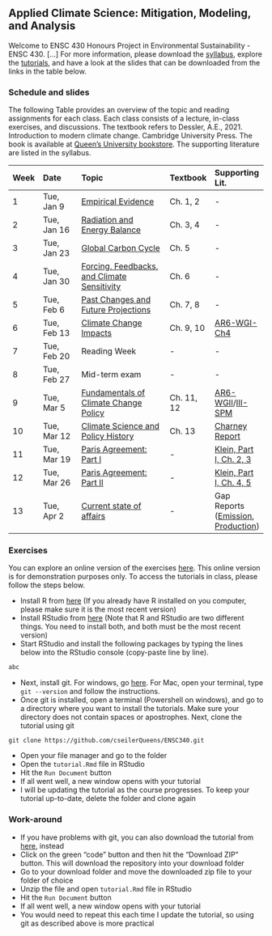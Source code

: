 ## Applied Climate Science: Mitigation, Modeling, and Analysis

Welcome to ENSC 430 Honours Project in Environmental Sustainability - ENSC 430. [...] For more information, please download the [syllabus](https://drive.google.com/file/d/1vUuUg12YwXrV9h7bQcze_E3fofkN1ZZK/view?usp=sharing), explore the [tutorials](https://seiler-queensu.shinyapps.io/ENSC841/), and have a look at the slides that can be downloaded from the links in the table below.

### Schedule and slides

The following Table provides an overview of the topic and reading assignments for each class. Each class consists of a lecture, in-class exercises, and discussions. The textbook refers to Dessler, A.E., 2021. Introduction to modern climate change. Cambridge University Press. The book is available at [Queen's University bookstore](https://www.campusbookstore.com/textbooks/search-engine/results?Course=ENSC26469). The supporting literature are listed in the syllabus.

|Week | Date | Topic | Textbook | Supporting Lit.| 
|:-|:---|:--------|:---|:---|
|1 | Tue, Jan 9 | [Empirical Evidence](https://drive.google.com/file/d/1BjMNCDhA8oerO4PdTHx2ML7LtJOl5dyb/view?usp=sharing) | Ch. 1, 2 | - |
|2 | Tue, Jan 16 | [Radiation and Energy Balance](https://drive.google.com/file/d/17t3eTh9kdXogQD39GhlrQkQzAuRTtjSc/view?usp=sharing) | Ch. 3, 4 | - |
|3 | Tue, Jan 23 | [Global Carbon Cycle](https://drive.google.com/file/d/1Pk4hXrb4RYqAT-r_E2-NO0QgjglvPbPU/view?usp=sharing) | Ch. 5 | - |
|4 | Tue, Jan 30 | [Forcing, Feedbacks, and Climate Sensitivity](https://drive.google.com/file/d/19T_-KRQO0flkNyZzVGzd6aoND1no6IOG/view?usp=sharing) | Ch. 6 | - |
|5 | Tue, Feb 6 | [Past Changes and Future Projections](https://drive.google.com/file/d/16pEqDePpiuo4E-27IsZM2PW9vbamVKT4/view?usp=sharing) | Ch. 7, 8 | - |
|6 | Tue, Feb 13 | [Climate Change Impacts](https://drive.google.com/file/d/1SeBVIbtKQf32mkagtglaXhZFn9CGwGbs/view?usp=sharing) | Ch. 9, 10 | [AR6-WGI-Ch4](https://www.ipcc.ch/report/ar6/wg1/downloads/report/IPCC_AR6_WGI_Chapter04.pdf) |
|7 | Tue, Feb 20 | Reading Week | - | - |
|8 | Tue, Feb 27 | Mid-term exam | - | - |
|9 | Tue, Mar 5 | [Fundamentals of Climate Change Policy](https://drive.google.com/file/d/1EwhGbk-qCnCMvuocOOIg0PglVD_AZxap/view?usp=sharing) | Ch. 11, 12 | [AR6-WGII](https://www.ipcc.ch/report/ar6/wg2/downloads/report/IPCC_AR6_WGII_SummaryForPolicymakers.pdf)/[III-SPM](https://www.ipcc.ch/report/ar6/wg3/downloads/report/IPCC_AR6_WGIII_SummaryForPolicymakers.pdf) |
|10 | Tue, Mar 12 | [Climate Science and Policy History](https://drive.google.com/file/d/11_eUvu7_4VhQy807CYN1X8S7BNJ948Kk/view?usp=sharing) | Ch. 13 | [Charney Report](https://geosci.uchicago.edu/~archer/warming_papers/charney.1979.report.pdf) | 
|11 | Tue, Mar 19 | [Paris Agreement: Part I](https://drive.google.com/file/d/1KmmhAqMDYPMOBPSzBmxYoOrZR3r6NjUs/view?usp=sharing) | - | [Klein, Part I, Ch. 2, 3](https://ocul-qu.primo.exlibrisgroup.com/permalink/01OCUL_QU/r9dor2/alma9952454683605158) |
|12 | Tue, Mar 26 | [Paris Agreement: Part II](https://drive.google.com/file/d/1tpJZBbmyYs8m1iBgHfxi_7EoyLIrxlpp/view?usp=sharing) | - |[Klein, Part I, Ch. 4, 5](https://ocul-qu.primo.exlibrisgroup.com/permalink/01OCUL_QU/r9dor2/alma9952454683605158) |
|13 | Tue, Apr 2 | [Current state of affairs](https://drive.google.com/file/d/1YyaqLFHw0lyXOvhX5z3u2hV_80F3vGdN/view?usp=sharing) | - | Gap Reports ([Emission](https://wedocs.unep.org/bitstream/handle/20.500.11822/43923/EGR2023_ESEN.pdf?sequence=10), [Production](https://productiongap.org/wp-content/uploads/2023/11/PGR2023_ExecSum_web.pdf)) |


### Exercises

You can explore an online version of the exercises [here](https://seiler-queensu.shinyapps.io/ENSC841/). This online version is for demonstration purposes only. To access the tutorials in class, please follow the steps below.

* Install R from [here](https://posit.co/download/rstudio-desktop/) (If you already have R installed on you computer, please make sure it is the most recent version)
* Install RStudio from [here](https://posit.co/download/rstudio-desktop/) (Note that R and RStudio are two different things. You need to install both, and both must be the most recent version)
* Start RStudio and install the following packages by typing the lines below into the RStudio console (copy-paste line by line).

```r

abc
```

* Next, install git. For windows, go [here](https://git-scm.com/download/win). For Mac, open your terminal, type ```git --version``` and follow the instructions.
* Once git is installed, open a terminal (Powershell on windows), and go to a directory where you want to install the tutorials. Make sure your directory does not contain spaces or apostrophes. Next, clone the tutorial using git 
```
git clone https://github.com/cseilerQueens/ENSC340.git
```
* Open your file manager and go to the folder 
* Open the ```tutorial.Rmd``` file in RStudio
* Hit the ```Run Document``` button
* If all went well, a new window opens with your tutorial
* I will be updating the tutorial as the course progresses. To keep your tutorial up-to-date, delete the folder and clone again

### Work-around
* If you have problems with git, you can also download the tutorial from [here](https://github.com/cseilerQueens/ENSC340), instead
* Click on the green "code" button and then hit the "Download ZIP" button. This will download the repository into your download folder
* Go to your download folder and move the downloaded zip file to your folder of choice
* Unzip the file and open ```tutorial.Rmd``` file in RStudio
* Hit the ```Run Document``` button
* If all went well, a new window opens with your tutorial
* You would need to repeat this each time I update the tutorial, so using git as described above is more practical
